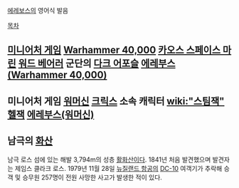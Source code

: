 [[에레보스]]의 영어식 발음

[[목차]]

== [[미니어처 게임]] [[Warhammer 40,000]] [[카오스 스페이스 마린]] [[워드 베어러]] 군단의 [[다크 어포슬]] [[에레부스(Warhammer 40,000)]] ==

== 미니어처 게임 [[워머신]] [[크릭스]] 소속 캐릭터 [[wiki:"스팀잭" 헬잭]] [[에레부스(워머신)]] ==

== 남극의 [[화산]] ==
남극 로스 섬에 있는 해발 3,794m의 성층 [[활화산]]이다. 1841년 처음 발견했으며 발견자는 제임스 클라크 로스. 1979년 11월 28일 [[뉴질랜드 항공]]의 [[DC-10]] 여객기가 추락해 승객 및 승무원 257명이 전원 사망한 사고가 발생한 적이 있다.
